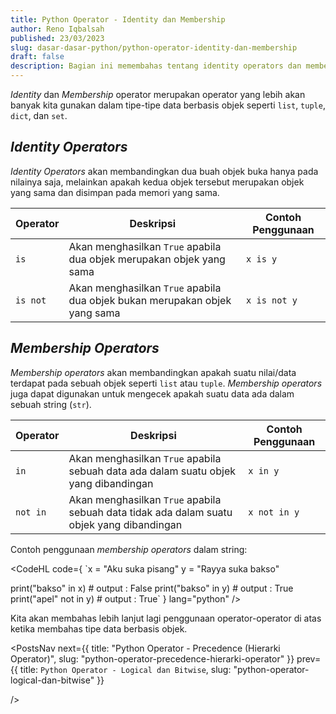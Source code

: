 ```yaml
---
title: Python Operator - Identity dan Membership
author: Reno Iqbalsah
published: 23/03/2023
slug: dasar-dasar-python/python-operator-identity-dan-membership
draft: false
description: Bagian ini memembahas tentang identity operators dan membership operators dalam bahasa pemrograman Python
---
```


_Identity_ dan _Membership_ operator merupakan operator yang lebih akan banyak kita gunakan dalam tipe-tipe data berbasis objek seperti `list`, `tuple`, `dict`, dan `set`.

## _Identity Operators_

_Identity Operators_ akan membandingkan dua buah objek buka hanya pada nilainya saja, melainkan apakah kedua objek tersebut merupakan objek yang sama dan disimpan pada memori yang
sama.

|Operator|Deskripsi|Contoh Penggunaan|
|---|---|---|
|`is`|Akan menghasilkan `True` apabila dua objek merupakan objek yang sama|`x is y`|
|`is not`|Akan menghasilkan `True` apabila dua objek bukan merupakan objek yang sama|`x is not y`|

## _Membership Operators_
_Membership operators_ akan membandingkan apakah suatu nilai/data terdapat pada sebuah objek seperti `list` atau `tuple`. _Membership operators_ juga dapat digunakan
untuk mengecek apakah suatu data ada dalam sebuah string (`str`).

|Operator|Deskripsi|Contoh Penggunaan|
|---|---|---|
|`in`|Akan menghasilkan `True` apabila sebuah data ada dalam suatu objek yang dibandingan|`x in y`|
|`not in`|Akan menghasilkan `True` apabila sebuah data tidak ada dalam suatu objek yang dibandingan|`x not in y`|

Contoh penggunaan _membership operators_ dalam string:

<CodeHL
code={
`x = "Aku suka pisang"
y = "Rayya suka bakso"

print("bakso" in x) # output : False
print("bakso" in y) # output : True
print("apel" not in y) # output : True`
}
lang="python"
/>

Kita akan membahas lebih lanjut lagi penggunaan operator-operator di atas ketika membahas tipe data berbasis objek.

<PostsNav
  next={{
    title: "Python Operator - Precedence (Hierarki Operator)",
    slug: "python-operator-precedence-hierarki-operator"
  }}
  prev={{
    title: `Python Operator - Logical dan Bitwise`,
    slug: "python-operator-logical-dan-bitwise"
  }}
  
/>